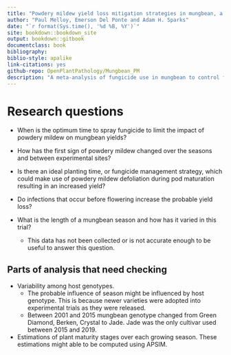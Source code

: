 ```yaml
---
title: "Powdery mildew yield loss mitigation strategies in mungbean, a meta-analysis."
author: "Paul Melloy, Emerson Del Ponte and Adam H. Sparks"
date: "`r format(Sys.time(), '%d %B, %Y')`"
site: bookdown::bookdown_site
output: bookdown::gitbook
documentclass: book
bibliography: 
biblio-style: apalike
link-citations: yes
github-repo: OpenPlantPathology/Mungbean_PM
description: "A meta-analysis of fungicide use in mungbean to control for yield loss due to powdery mildew."
---
```



# Research questions

+ When is the optimum time to spray fungicide to limit the impact of powdery
mildew on mungbean yields?  

+ How has the first sign of powdery mildew changed over the seasons and between
experimental sites?  

+ Is there an ideal planting time, or fungicide management strategy, which could
make use of powdery mildew defoliation during pod maturation resulting in an
increased yield?  

+ Do infections that occur before flowering increase the probable yield loss?  

+ What is the length of a mungbean season and how has it varied in this trial?  
   - This data has not been collected or is not accurate enough to be useful to
   answer this question.  


## Parts of analysis that need checking

+ Variability among host genotypes.  
   + The probable influence of season might be influenced by host genotype. This
   is because newer varieties were adopted into experimental trials as they were
   released.  
   + Between 2001 and 2015 mungbean genotype changed from Green Diamond, Berken,
   Crystal to Jade. Jade was the only cultivar used between 2015 and 2019.  
   
+ Estimations of plant maturity stages over each growing season. These
estimations might able to be computed using APSIM.  

